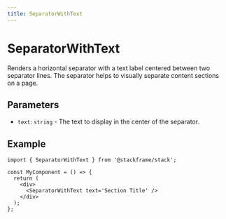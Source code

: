 ```yaml
---
title: SeparatorWithText
---
```


# SeparatorWithText

Renders a horizontal separator with a text label centered between two separator lines. The separator helps to visually separate content sections on a page.

## Parameters

- `text`: `string` - The text to display in the center of the separator.

## Example

```tsx
import { SeparatorWithText } from '@stackframe/stack';

const MyComponent = () => {
  return (
    <div>
      <SeparatorWithText text='Section Title' />
    </div>
  );
};
```
